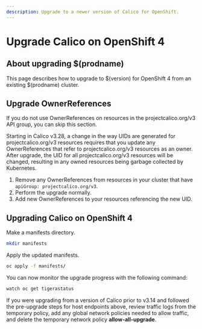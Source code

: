 ```yaml
---
description: Upgrade to a newer version of Calico for OpenShift.
---
```



# Upgrade Calico on OpenShift 4

## About upgrading $(prodname)

This page describes how to upgrade to $(version) for OpenShift 4 from an existing $(prodname) cluster.

## Upgrade OwnerReferences

If you do not use OwnerReferences on resources in the projectcalico.org/v3 API group, you can skip this section.

Starting in Calico v3.28, a change in the way UIDs are generated for projectcalico.org/v3 resources requires that you update any OwnerReferences
that refer to projectcalico.org/v3 resources as an owner. After upgrade, the UID for all projectcalico.org/v3 resources will be changed, resulting in any
owned resources being garbage collected by Kubernetes.

1. Remove any OwnerReferences from resources in your cluster that have `apiGroup: projectcalico.org/v3`.
1. Perform the upgrade normally.
1. Add new OwnerReferences to your resources referencing the new UID.

## Upgrading Calico on OpenShift 4

Make a manifests directory.

```bash
mkdir manifests
```

<InstallOpenShiftManifests install_type='upgrade' />

Apply the updated manifests.

```bash
oc apply -f manifests/
```

You can now monitor the upgrade progress with the following command:

```bash
watch oc get tigerastatus
```

If you were upgrading from a version of Calico prior to v3.14 and followed the pre-upgrade steps for host endpoints above, review traffic logs from the temporary policy,
add any global network policies needed to allow traffic, and delete the temporary network policy **allow-all-upgrade**.

<AutoHostendpointsMigrate orch='OpenShift' />
